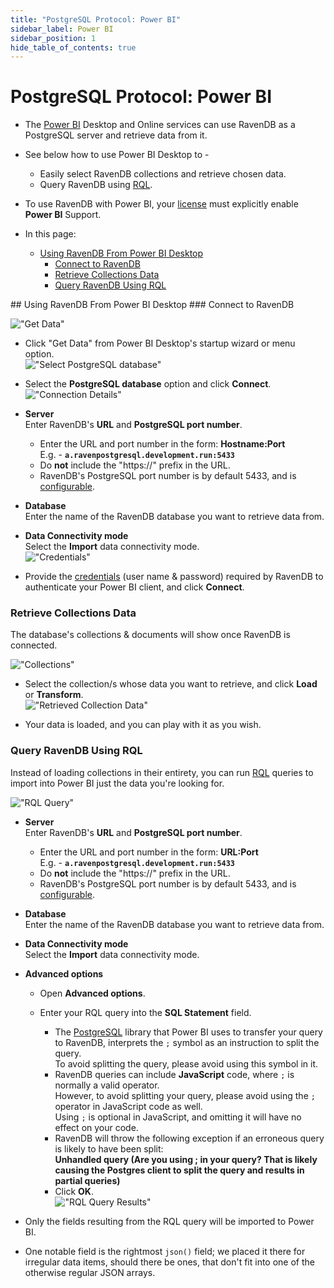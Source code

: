 ```yaml
---
title: "PostgreSQL Protocol: Power BI"
sidebar_label: Power BI
sidebar_position: 1
hide_table_of_contents: true
---
```



# PostgreSQL Protocol: Power BI
<Admonition type="note" title="Note">

* The [Power BI](https://en.wikipedia.org/wiki/Microsoft_Power_BI) Desktop and 
  Online services can use RavenDB as a PostgreSQL server and retrieve data from it.  

* See below how to use Power BI Desktop to -  
   * Easily select RavenDB collections and retrieve chosen data.  
   * Query RavenDB using [RQL](../../client-api/session/querying/what-is-rql.mdx).  

* To use RavenDB with Power BI, your [license](../../integrations/postgresql-protocol/overview.mdx#license) 
  must explicitly enable **Power BI** Support.  

* In this page:  
   * [Using RavenDB From Power BI Desktop](../../integrations/postgresql-protocol/power-bi.mdx#using-ravendb-from-power-bi-desktop)  
      * [Connect to RavenDB](../../integrations/postgresql-protocol/power-bi.mdx#connect-to-ravendb)  
      * [Retrieve Collections Data](../../integrations/postgresql-protocol/power-bi.mdx#retrieve-collections-data)  
      * [Query RavenDB Using RQL](../../integrations/postgresql-protocol/power-bi.mdx#query-ravendb-using-rql)  

</Admonition>
## Using RavenDB From Power BI Desktop
### Connect to RavenDB

!["Get Data"](./assets/get-data-button.png)

* Click "Get Data" from Power BI Desktop's startup wizard or menu option.  
!["Select PostgreSQL database"](./assets/select-postgresql-database.png)

* Select the **PostgreSQL database** option and click **Connect**.  
!["Connection Details"](./assets/connection-details.png)

* **Server**  
  Enter RavenDB's **URL** and **PostgreSQL port number**.  
   * Enter the URL and port number in the form: **Hostname:Port**  
     E.g. - **`a.ravenpostgresql.development.run:5433`**  
   * Do **not** include the "https://" prefix in the URL.  
   * RavenDB's PostgreSQL port number is by default 5433, and is [configurable](../../integrations/postgresql-protocol/overview.mdx#postgresql-port).  
* **Database**  
  Enter the name of the RavenDB database you want to retrieve data from.  
* **Data Connectivity mode**  
  Select the **Import** data connectivity mode.  
!["Credentials"](./assets/credentials.png)

* Provide the [credentials](../../studio/database/settings/integrations.mdx) (user name & password) 
  required by RavenDB to authenticate your Power BI client, and click **Connect**.  
### Retrieve Collections Data

The database's collections & documents will show once RavenDB is connected.  

!["Collections"](./assets/collections.png)

* Select the collection/s whose data you want to retrieve, and click **Load** or **Transform**.  
!["Retrieved Collection Data"](./assets/retrieved-collection-data.png)

* Your data is loaded, and you can play with it as you wish.  
### Query RavenDB Using RQL

Instead of loading collections in their entirety, you can run [RQL](../../client-api/session/querying/what-is-rql.mdx) queries 
to import into Power BI just the data you're looking for.  

!["RQL Query"](./assets/rql-query.png)

* **Server**  
  Enter RavenDB's **URL** and **PostgreSQL port number**.  
   * Enter the URL and port number in the form: **URL:Port**  
     E.g. - **`a.ravenpostgresql.development.run:5433`**  
   * Do **not** include the "https://" prefix in the URL.  
   * RavenDB's PostgreSQL port number is by default 5433, and is [configurable](../../integrations/postgresql-protocol/overview.mdx#postgresql-port).  
* **Database**  
  Enter the name of the RavenDB database you want to retrieve data from.  
* **Data Connectivity mode**  
  Select the **Import** data connectivity mode.  
* **Advanced options**  
   * Open **Advanced options**.  
   * Enter your RQL query into the **SQL Statement** field.  
     <Admonition type="warning" title="Avoid using `;` in RQL queries." id="avoid-using-in-rql-queries" href="#avoid-using-in-rql-queries">
      
      * The [PostgreSQL](../../integrations/postgresql-protocol/overview.mdx) library 
        that Power BI uses to transfer your query to RavenDB, interprets the `;` 
        symbol as an instruction to split the query.  
        To avoid splitting the query, please avoid using this symbol in it.  
      * RavenDB queries can include **JavaScript** code, where `;` 
        is normally a valid operator.  
        However, to avoid splitting your query, please avoid using the `;` 
        operator in JavaScript code as well.  
        Using `;` is optional in JavaScript, and omitting it will have no effect on your code.  
      * RavenDB will throw the following exception if an erroneous query is likely 
        to have been split:  
        **Unhandled query (Are you using ; in your query? That is likely causing 
        the Postgres client to split the query and results in partial queries)**
     </Admonition>  
      
      * Click **OK**.  
!["RQL Query Results"](./assets/rql-query-results.png)

* Only the fields resulting from the RQL query will be imported to Power BI.  
* One notable field is the rightmost `json()` field; we placed 
  it there for irregular data items, should there be ones, that 
  don't fit into one of the otherwise regular JSON arrays.  



